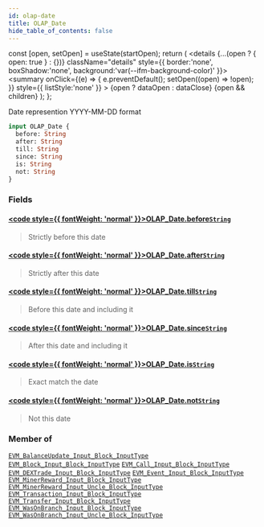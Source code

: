 ```yaml
---
id: olap-date
title: OLAP_Date
hide_table_of_contents: false
---
```







  const [open, setOpen] = useState(startOpen);
  return (
    <details {...(open ? { open: true } : {})} className="details" style={{ border:'none', boxShadow:'none', background:'var(--ifm-background-color)' }}>
      <summary
        onClick={(e) => {
          e.preventDefault();
          setOpen((open) => !open);
        }}
        style={{ listStyle:'none' }}
      >
      {open ? dataOpen : dataClose}
      </summary>
      {open && children}
    </details>
  );
};




Date represention YYYY-MM-DD format


```graphql
input OLAP_Date {
  before: String
  after: String
  till: String
  since: String
  is: String
  not: String
}
```




### Fields

#### [<code style={{ fontWeight: 'normal' }}>OLAP_Date.<b>before</b></code>](#)<Bullet />[`String`](/docs/graphql-reference/scalars/string) <Badge class="secondary" text="scalar"/>
> Strictly before this date
> 

#### [<code style={{ fontWeight: 'normal' }}>OLAP_Date.<b>after</b></code>](#)<Bullet />[`String`](/docs/graphql-reference/scalars/string) <Badge class="secondary" text="scalar"/>
> Strictly after this date
> 

#### [<code style={{ fontWeight: 'normal' }}>OLAP_Date.<b>till</b></code>](#)<Bullet />[`String`](/docs/graphql-reference/scalars/string) <Badge class="secondary" text="scalar"/>
> Before this date and including it
> 

#### [<code style={{ fontWeight: 'normal' }}>OLAP_Date.<b>since</b></code>](#)<Bullet />[`String`](/docs/graphql-reference/scalars/string) <Badge class="secondary" text="scalar"/>
> After this date and including it
> 

#### [<code style={{ fontWeight: 'normal' }}>OLAP_Date.<b>is</b></code>](#)<Bullet />[`String`](/docs/graphql-reference/scalars/string) <Badge class="secondary" text="scalar"/>
> Exact match the date
> 

#### [<code style={{ fontWeight: 'normal' }}>OLAP_Date.<b>not</b></code>](#)<Bullet />[`String`](/docs/graphql-reference/scalars/string) <Badge class="secondary" text="scalar"/>
> Not this date
> 



### Member of

[`EVM_BalanceUpdate_Input_Block_InputType`](/docs/graphql-reference/inputs/evm-balance-update-input-block-input-type)  <Badge class="secondary" text="input"/><Bullet />[`EVM_Block_Input_Block_InputType`](/docs/graphql-reference/inputs/evm-block-input-block-input-type)  <Badge class="secondary" text="input"/><Bullet />[`EVM_Call_Input_Block_InputType`](/docs/graphql-reference/inputs/evm-call-input-block-input-type)  <Badge class="secondary" text="input"/><Bullet />[`EVM_DEXTrade_Input_Block_InputType`](/docs/graphql-reference/inputs/evm-dextrade-input-block-input-type)  <Badge class="secondary" text="input"/><Bullet />[`EVM_Event_Input_Block_InputType`](/docs/graphql-reference/inputs/evm-event-input-block-input-type)  <Badge class="secondary" text="input"/><Bullet />[`EVM_MinerReward_Input_Block_InputType`](/docs/graphql-reference/inputs/evm-miner-reward-input-block-input-type)  <Badge class="secondary" text="input"/><Bullet />[`EVM_MinerReward_Input_Uncle_Block_InputType`](/docs/graphql-reference/inputs/evm-miner-reward-input-uncle-block-input-type)  <Badge class="secondary" text="input"/><Bullet />[`EVM_Transaction_Input_Block_InputType`](/docs/graphql-reference/inputs/evm-transaction-input-block-input-type)  <Badge class="secondary" text="input"/><Bullet />[`EVM_Transfer_Input_Block_InputType`](/docs/graphql-reference/inputs/evm-transfer-input-block-input-type)  <Badge class="secondary" text="input"/><Bullet />[`EVM_WasOnBranch_Input_Block_InputType`](/docs/graphql-reference/inputs/evm-was-on-branch-input-block-input-type)  <Badge class="secondary" text="input"/><Bullet />[`EVM_WasOnBranch_Input_Uncle_Block_InputType`](/docs/graphql-reference/inputs/evm-was-on-branch-input-uncle-block-input-type)  <Badge class="secondary" text="input"/>

